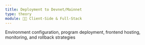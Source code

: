 ```yaml
---
title: Deployment to Devnet/Mainnet
type: theory
module: 🧑‍💻 Client-Side & Full-Stack
---
```


Environment configuration, program deployment, frontend hosting, monitoring, and rollback strategies
